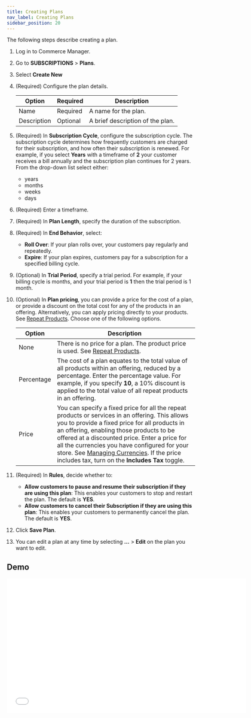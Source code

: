 ```yaml
---
title: Creating Plans
nav_label: Creating Plans
sidebar_position: 20
---
```


The following steps describe creating a plan.

1. Log in to Commerce Manager.
2. Go to **SUBSCRIPTIONS** > **Plans**.
3. Select **Create New**
4. (Required) Configure the plan details.

    | Option      | Required | Description                      |
    |-------------|----------|----------------------------------|
    | Name        | Required | A name for the plan.             |
    | Description | Optional | A brief description of the plan. |

5. (Required) In **Subscription Cycle**, configure the subscription cycle. The subscription cycle determines how frequently customers are charged for their subscription, and how often their subscription is renewed. For example, if you select **Years** with a timeframe of **2** your customer receives a bill annually and the subscription plan continues for 2 years. From the drop-down list select either:

    - years
    - months
    - weeks
    - days

6. (Required) Enter a timeframe.
7. (Required) In **Plan Length**, specify the duration of the subscription.
8. (Required) In **End Behavior**, select:

   - **Roll Over**: If your plan rolls over, your customers pay regularly and repeatedly.
   - **Expire**: If your plan expires, customers pay for a subscription for a specified billing cycle.

9. (Optional) In **Trial Period**, specify a trial period. For example, if your billing cycle is months, and your trial period is **1** then the trial period is 1 month.
10. (Optional) In **Plan pricing**, you can provide a price for the cost of a plan, or provide a discount on the total cost for any of the products in an offering. Alternatively, you can apply pricing directly to your products. See [Repeat Products](/docs/commerce-manager/subscriptions/products/managing-products-cm). Choose one of the following options.

     | Option     | Description                                                                                                                                                                                                                                                                                                                                                                                                                                                                      |
    |------------|----------------------------------------------------------------------------------------------------------------------------------------------------------------------------------------------------------------------------------------------------------------------------------------------------------------------------------------------------------------------------------------------------------------------------------------------------------------------------------|
     | None       | There is no price for a plan. The product price is used. See [Repeat Products](/docs/commerce-manager/subscriptions/products/managing-products-cm).                                                                                                                                                                                                                                                                                                                              |
     | Percentage | The cost of a plan equates to the total value of all products within an offering, reduced by a percentage. Enter the percentage value. For example, if you specify **10**, a 10% discount is applied to the total value of all repeat products in an offering.                                                                                                                                                                                                                   |
     | Price      | You can specify a fixed price for all the repeat products or services in an offering. This allows you to provide a fixed price for all products in an offering, enabling those products to be offered at a discounted price. Enter a price for all the currencies you have configured for your store. See [Managing Currencies](/docs/commerce-manager/product-experience-manager/currencies/manage-currencies). If the price includes tax, turn on the **Includes Tax** toggle. | 

11. (Required) In **Rules**, decide whether to:

    - **Allow customers to pause and resume their subscription if they are using this plan**: This enables your customers to stop and restart the plan. The default is **YES**.
    - **Allow customers to cancel their Subscription if they are using this plan**: This enables your customers to permanently cancel the plan. The default is **YES**.
12. Click **Save Plan**.
13. You can edit a plan at any time by selecting **...** > **Edit** on the plan you want to edit.

## Demo

<iframe class="vidyard_iframe"
  mediaType="embed"
  title="Getting Started with Elastic Path Subscriptions" src="//play.vidyard.com/7ydBC7uNBwmiAJyC6LUGiQ.html?" width="640" height="360" scrolling="no" frameborder="0" allowtransparency="true" allowfullscreen referrerpolicy="no-referrer-when-downgrade"></iframe>
